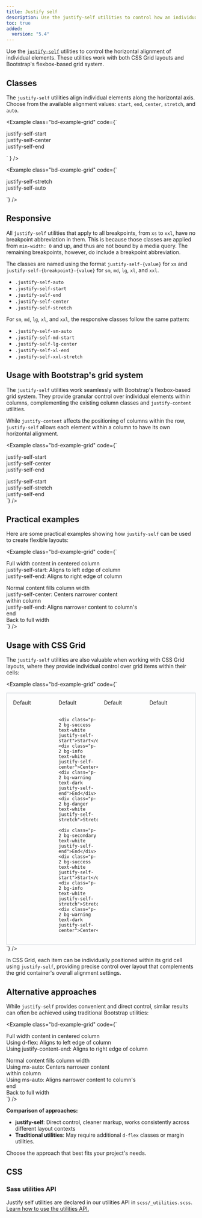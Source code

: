 ```yaml
---
title: Justify self
description: Use the justify-self utilities to control how an individual element is aligned along its inline (horizontal) axis.
toc: true
added:
  version: "5.4"
---
```


Use the [`justify-self`](https://developer.mozilla.org/en-US/docs/Web/CSS/justify-self) utilities to control the horizontal alignment of individual elements. These utilities work with both CSS Grid layouts and Bootstrap's flexbox-based grid system.

## Classes

The `justify-self` utilities align individual elements along the horizontal axis. Choose from the available alignment values: `start`, `end`, `center`, `stretch`, and `auto`.

<Example class="bd-example-grid" code={`<div class="row row-cols-3">
    <div class="col">
      <div class="p-2 bg-light border justify-self-start">justify-self-start</div>
    </div>
    <div class="col">
      <div class="p-2 bg-light border justify-self-center">justify-self-center</div>
    </div>
    <div class="col">
      <div class="p-2 bg-light border justify-self-end">justify-self-end</div>
    </div>
</div>`
} />

<Example class="bd-example-grid" code={`<div class="row row-cols-2">
    <div class="col">
      <div class="p-2 bg-light border justify-self-stretch">justify-self-stretch</div>
    </div>
    <div class="col">
      <div class="p-2 bg-light border justify-self-auto">justify-self-auto</div>
    </div>
</div>`} />

## Responsive

All `justify-self` utilities that apply to all breakpoints, from `xs` to `xxl`, have no breakpoint abbreviation in them. This is because those classes are applied from `min-width: 0` and up, and thus are not bound by a media query. The remaining breakpoints, however, do include a breakpoint abbreviation.

The classes are named using the format `justify-self-{value}` for `xs` and `justify-self-{breakpoint}-{value}` for `sm`, `md`, `lg`, `xl`, and `xxl`.

<ul>
  <li><code>.justify-self-auto</code></li>
  <li><code>.justify-self-start</code></li>
  <li><code>.justify-self-end</code></li>
  <li><code>.justify-self-center</code></li>
  <li><code>.justify-self-stretch</code></li>
</ul>

For `sm`, `md`, `lg`, `xl`, and `xxl`, the responsive classes follow the same pattern:

<ul>
  <li><code>.justify-self-sm-auto</code></li>
  <li><code>.justify-self-md-start</code></li>
  <li><code>.justify-self-lg-center</code></li>
  <li><code>.justify-self-xl-end</code></li>
  <li><code>.justify-self-xxl-stretch</code></li>
</ul>

## Usage with Bootstrap's grid system

The `justify-self` utilities work seamlessly with Bootstrap's flexbox-based grid system. They provide granular control over individual elements within columns, complementing the existing column classes and `justify-content` utilities.

While `justify-content` affects the positioning of columns within the row, `justify-self` allows each element within a column to have its own horizontal alignment.

<Example class="bd-example-grid" code={`<div class="row row-cols-3">
    <div class="col p-0 border">
      <div class="p-3 bg-primary text-white justify-self-start">
        justify-self-start
      </div>
    </div>
    <div class="col p-0 border">
      <div class="p-3 bg-secondary text-white justify-self-center">
        justify-self-center
      </div>
    </div>
    <div class="col p-0 border">
      <div class="p-3 bg-success text-white justify-self-end">
        justify-self-end
      </div>
    </div>
  </div>
  <div class="row row-cols-3">
    <div class="col p-0 border">
      <div class="p-3 bg-info text-white justify-self-start">
        justify-self-start
      </div>
    </div>
    <div class="col p-0 border">
      <div class="p-3 bg-warning text-dark justify-self-stretch">
        justify-self-stretch
      </div>
    </div>
    <div class="col p-0 border">
      <div class="p-3 bg-danger text-white justify-self-end">
        justify-self-end
      </div>
    </div>
</div>`} />

## Practical examples

Here are some practical examples showing how `justify-self` can be used to create flexible layouts:

<Example class="bd-example-grid" code={`<div class="row justify-content-center">
    <div class="col-8 p-0 border">
      <div class="p-3 bg-info text-white">
        Full width content in centered column
      </div>
    </div>
    <div class="col-8 p-0 border">
      <div class="p-3 bg-warning text-dark justify-self-start">
        justify-self-start: Aligns to left edge of column
      </div>
    </div>
    <div class="col-8 p-0 border">
      <div class="p-3 bg-success text-white justify-self-end">
        justify-self-end: Aligns to right edge of column
      </div>
    </div>
  </div>
  <div class="row">
    <div class="col-6 p-0 border">
      <div class="p-3 bg-primary text-white">
        Normal content fills column width
      </div>
      <div class="p-3 bg-secondary text-white justify-self-center" style="width: 60%;">
        justify-self-center: Centers narrower content within column
      </div>
    </div>
    <div class="col-6 p-0 border">
      <div class="p-3 bg-danger text-white justify-self-end" style="width: 70%;">
        justify-self-end: Aligns narrower content to column's end
      </div>
      <div class="p-3 bg-dark text-white">
        Back to full width
      </div>
    </div>
  </div>`} />

## Usage with CSS Grid

The `justify-self` utilities are also valuable when working with CSS Grid layouts, where they provide individual control over grid items within their cells:

<Example class="bd-example-grid" code={`<div style="display: grid; grid-template-columns: repeat(4, 1fr); gap: 1rem; padding: 1rem; border: 2px solid #dee2e6;">
    <div class="p-2 bg-primary text-white text-center">Default</div>
    <div class="p-2 bg-primary text-white text-center">Default</div>
    <div class="p-2 bg-primary text-white text-center">Default</div>
    <div class="p-2 bg-primary text-white text-center">Default</div>
    
    <div class="p-2 bg-success text-white justify-self-start">Start</div>
    <div class="p-2 bg-info text-white justify-self-center">Center</div>
    <div class="p-2 bg-warning text-dark justify-self-end">End</div>
    <div class="p-2 bg-danger text-white justify-self-stretch">Stretch</div>
    
    <div class="p-2 bg-secondary text-white justify-self-end">End</div>
    <div class="p-2 bg-success text-white justify-self-start">Start</div>
    <div class="p-2 bg-info text-white justify-self-stretch">Stretch</div>
    <div class="p-2 bg-warning text-dark justify-self-center">Center</div>
  </div>`} />

In CSS Grid, each item can be individually positioned within its grid cell using `justify-self`, providing precise control over layout that complements the grid container's overall alignment settings.

## Alternative approaches

While `justify-self` provides convenient and direct control, similar results can often be achieved using traditional Bootstrap utilities:

<Example class="bd-example-grid" code={`<div class="row justify-content-center">
    <div class="col-8 p-0 border">
      <div class="p-3 bg-info text-white">
        Full width content in centered column
      </div>
    </div>
    <div class="col-8 p-0 border d-flex">
      <div class="p-3 bg-warning text-dark">
        Using d-flex: Aligns to left edge of column
      </div>
    </div>
    <div class="col-8 p-0 border d-flex justify-content-end">
      <div class="p-3 bg-success text-white">
        Using justify-content-end: Aligns to right edge of column
      </div>
    </div>
  </div>
  <div class="row">
    <div class="col-6 p-0 border">
      <div class="p-3 bg-primary text-white">
        Normal content fills column width
      </div>
      <div class="p-3 bg-secondary text-white mx-auto" style="width: 60%;">
        Using mx-auto: Centers narrower content within column
      </div>
    </div>
    <div class="col-6 p-0 border">
      <div class="p-3 bg-danger text-white ms-auto" style="width: 70%;">
        Using ms-auto: Aligns narrower content to column's end
      </div>
      <div class="p-3 bg-dark text-white">
        Back to full width
      </div>
    </div>
  </div>`} />

**Comparison of approaches:**
- **justify-self**: Direct control, cleaner markup, works consistently across different layout contexts
- **Traditional utilities**: May require additional `d-flex` classes or margin utilities.

Choose the approach that best fits your project's needs.

## CSS

### Sass utilities API

Justify self utilities are declared in our utilities API in `scss/_utilities.scss`. [Learn how to use the utilities API.]([[docsref:/utilities/api#using-the-api]])

<ScssDocs name="utils-justify-self" file="scss/_utilities.scss" />